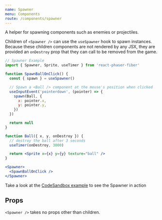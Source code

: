 ```yaml
---
name: Spawner
menu: Components
route: /components/spawner
---
```



A helper for spawning components such as enemies or projectiles.

Children of `<Spawner />` can use the `useSpawner` hook to spawn instances. Because these children components
are not rendered by any JSX, they are provided an `onDestroy` prop that they can call to be removed from the game.

```jsx live=false
// Spawner Example
import { Spawner, Sprite, useTimer } from 'react-phaser-fiber'

function SpawnBallOnClick() {
  const { spawn } = useSpawner()

  // Spawn a <Ball /> component at the mouse's position when clicked
  useInputEvent('pointerdown', (pointer) => {
    spawn(Ball, {
      x: pointer.x,
      y: pointer.y,
    })
  })

  return null
}

function Ball({ x, y, onDestroy }) {
  // destroy the ball after 3 seconds
  useTimer(onDestroy, 3000)

  return <Sprite x={x} y={y} texture="ball" />
}

<Spawner>
  <SpawnBallOnClick />
</Spawner>
```

Take a look at the [CodeSandbox example](https://codesandbox.io/s/github/mattjennings/react-phaser-fiber/tree/master/examples/spawner) to see the Spawner in action

## Props

`<Spawner />` takes no props other than children.
